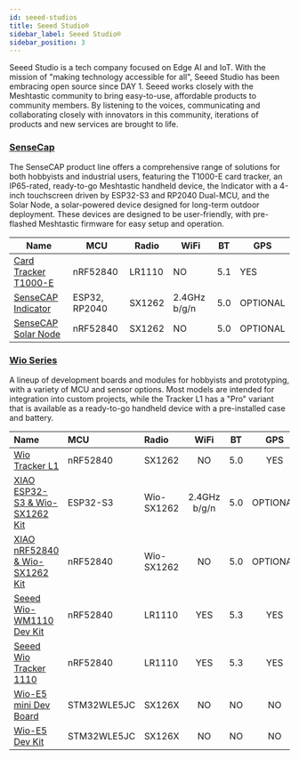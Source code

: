 ```yaml
---
id: seeed-studios
title: Seeed Studio®
sidebar_label: Seeed Studio®
sidebar_position: 3
---
```


Seeed Studio is a tech company focused on Edge AI and IoT. With the mission of "making technology accessible for all", Seeed Studio has been embracing open source since DAY 1. Seeed works closely with the Meshtastic community to bring easy-to-use, affordable products to community members. By listening to the voices, communicating and collaborating closely with innovators in this community, iterations of products and new services are brought to life.

### [SenseCap](./sensecap/)

The SenseCAP product line offers a comprehensive range of solutions for both hobbyists and industrial users, featuring the T1000-E card tracker, an IP65-rated, ready-to-go Meshtastic handheld device, the Indicator with a 4-inch touchscreen driven by ESP32-S3 and RP2040 Dual-MCU, and the Solar Node, a solar-powered device designed for long-term outdoor deployment. These devices are designed to be user-friendly, with pre-flashed Meshtastic firmware for easy setup and operation.

| Name                                             | MCU           | Radio  | WiFi         | BT  | GPS      |
| ------------------------------------------------ | ------------- | ------ | ------------ | --- | -------- |
| [Card Tracker T1000-E](./sensecap/card-tracker/) | nRF52840      | LR1110 | NO           | 5.1 | YES      |
| [SenseCAP Indicator](./sensecap/indicator/)      | ESP32, RP2040 | SX1262 | 2.4GHz b/g/n | 5.0 | OPTIONAL |
| [SenseCAP Solar Node](./sensecap/solar-node/)    | nRF52840      | SX1262 | NO           | 5.0 | OPTIONAL |

### [Wio Series](./wio-series/)

A lineup of development boards and modules for hobbyists and prototyping, with a variety of MCU and sensor options. Most models are intended for integration into custom projects, while the Tracker L1 has a "Pro" variant that is available as a ready-to-go handheld device with a pre-installed case and battery.

| Name                                                                            | MCU         | Radio      |     WiFi     | BT  |   GPS    |
| :------------------------------------------------------------------------------ | :---------- | :--------- | :----------: | :-: | :------: |
| [Wio Tracker L1](./wio-series/tracker-l1)                                       | nRF52840    | SX1262     |      NO      | 5.0 |   YES    |
| [XIAO ESP32-S3 & Wio-SX1262 Kit](./wio-series/wio-sx1262s/?wio-sx1262=esp32-s3) | ESP32-S3    | Wio-SX1262 | 2.4GHz b/g/n | 5.0 | OPTIONAL |
| [XIAO nRF52840 & Wio-SX1262 Kit](./wio-series/wio-sx1262s/?wio-sx1262=nrf52840) | nRF52840    | Wio-SX1262 |      NO      | 5.0 | OPTIONAL |
| [Seeed Wio-WM1110 Dev Kit](./wio-series/seeed-wm1110/?wm1110=wio-sdk-wm1110)    | nRF52840    | LR1110     |     YES      | 5.3 |   YES    |
| [Seeed Wio Tracker 1110](./wio-series/seeed-wm1110/?wm1110=wio-tracker-wm1110)  | nRF52840    | LR1110     |     YES      | 5.3 |   YES    |
| [Wio-E5 mini Dev Board](./wio-series/seeed-wio-e5/?e5=wio-e5-mini)              | STM32WLE5JC | SX126X     |      NO      | NO  |    NO    |
| [Wio-E5 Dev Kit](./wio-series/seeed-wio-e5/?e5=wio-e5-dev)                      | STM32WLE5JC | SX126X     |      NO      | NO  |    NO    |
